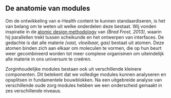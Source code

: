 ## De anatomie van modules

Om de ontwikkeling van e-Health content te kunnen standaardiseren, is het van belang om te weten uit welke onderdelen deze bestaat. Wij vonden inspiratie in de [atomic design methodology](https://atomicdesign.bradfrost.com/chapter-2/) van _(Brad Frost, 2013)_, waarin hij parallellen trekt tussen scheikunde en het ontwerpen van interfaces. De gedachte is dat alle materie _(vast, vloeibaar, gas)_ bestaat uit atomen. Deze atomen binden zich aan elkaar om moleculen te vormen, die op hun beurt weer gecombineerd worden tot meer complexe organismen om uiteindelijk alle materie in ons universum te creëren.

Zorginhoudelijke modules bestaan ook uit verschillende kleinere componenten. Dit betekent dat we volledige modules kunnen analyseren en opsplitsen in fundamentele bouwblokken. Na een uitgebreide analyse van verschillende oude zorg modules hebben we een onderscheid gemaakt in zes verschillende niveaus.


